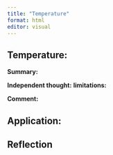 ```yaml
---
title: "Temperature"
format: html
editor: visual
---
```


## Temperature:

**Summary:**

**Independent thought:** **limitations:**

**Comment:**

## Application:

## Reflection
